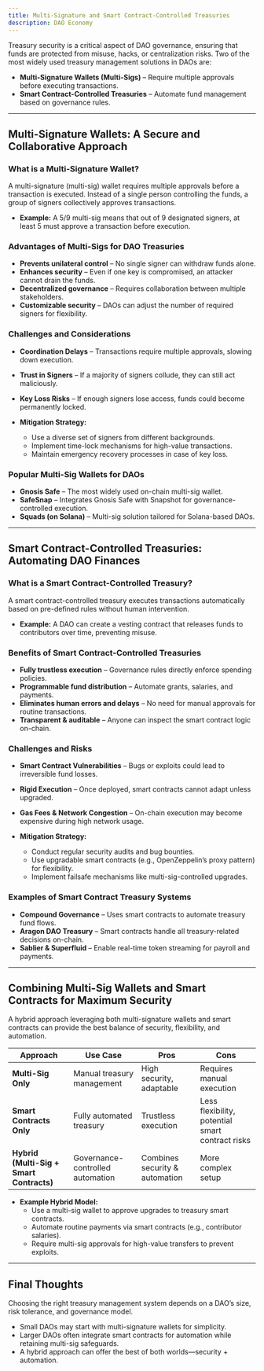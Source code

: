 ```yaml
---
title: Multi-Signature and Smart Contract-Controlled Treasuries
description: DAO Economy
---
```


Treasury security is a critical aspect of DAO governance, ensuring that funds are protected from misuse, hacks, or centralization risks. Two of the most widely used treasury management solutions in DAOs are:  

- **Multi-Signature Wallets (Multi-Sigs)** – Require multiple approvals before executing transactions.  
- **Smart Contract-Controlled Treasuries** – Automate fund management based on governance rules.  

---

## Multi-Signature Wallets: A Secure and Collaborative Approach  

### What is a Multi-Signature Wallet?  
A multi-signature (multi-sig) wallet requires multiple approvals before a transaction is executed. Instead of a single person controlling the funds, a group of signers collectively approves transactions.  

- **Example:** A 5/9 multi-sig means that out of 9 designated signers, at least 5 must approve a transaction before execution.  

### Advantages of Multi-Sigs for DAO Treasuries  
- **Prevents unilateral control** – No single signer can withdraw funds alone.  
- **Enhances security** – Even if one key is compromised, an attacker cannot drain the funds.  
- **Decentralized governance** – Requires collaboration between multiple stakeholders.  
- **Customizable security** – DAOs can adjust the number of required signers for flexibility.  

### Challenges and Considerations  
- **Coordination Delays** – Transactions require multiple approvals, slowing down execution.  
- **Trust in Signers** – If a majority of signers collude, they can still act maliciously.  
- **Key Loss Risks** – If enough signers lose access, funds could become permanently locked.  

- **Mitigation Strategy:**  
  - Use a diverse set of signers from different backgrounds.  
  - Implement time-lock mechanisms for high-value transactions.  
  - Maintain emergency recovery processes in case of key loss.  

### Popular Multi-Sig Wallets for DAOs  
- **Gnosis Safe** – The most widely used on-chain multi-sig wallet.  
- **SafeSnap** – Integrates Gnosis Safe with Snapshot for governance-controlled execution.  
- **Squads (on Solana)** – Multi-sig solution tailored for Solana-based DAOs.  

---

## Smart Contract-Controlled Treasuries: Automating DAO Finances  

### What is a Smart Contract-Controlled Treasury?  
A smart contract-controlled treasury executes transactions automatically based on pre-defined rules without human intervention.  

- **Example:** A DAO can create a vesting contract that releases funds to contributors over time, preventing misuse.  

### Benefits of Smart Contract-Controlled Treasuries  
- **Fully trustless execution** – Governance rules directly enforce spending policies.  
- **Programmable fund distribution** – Automate grants, salaries, and payments.  
- **Eliminates human errors and delays** – No need for manual approvals for routine transactions.  
- **Transparent & auditable** – Anyone can inspect the smart contract logic on-chain.  

### Challenges and Risks  
- **Smart Contract Vulnerabilities** – Bugs or exploits could lead to irreversible fund losses.  
- **Rigid Execution** – Once deployed, smart contracts cannot adapt unless upgraded.  
- **Gas Fees & Network Congestion** – On-chain execution may become expensive during high network usage.  

- **Mitigation Strategy:**  
  - Conduct regular security audits and bug bounties.  
  - Use upgradable smart contracts (e.g., OpenZeppelin’s proxy pattern) for flexibility.  
  - Implement failsafe mechanisms like multi-sig-controlled upgrades.  

### Examples of Smart Contract Treasury Systems  
- **Compound Governance** – Uses smart contracts to automate treasury fund flows.  
- **Aragon DAO Treasury** – Smart contracts handle all treasury-related decisions on-chain.  
- **Sablier & Superfluid** – Enable real-time token streaming for payroll and payments.  

---

## Combining Multi-Sig Wallets and Smart Contracts for Maximum Security  

A hybrid approach leveraging both multi-signature wallets and smart contracts can provide the best balance of security, flexibility, and automation.  

| **Approach** | **Use Case** | **Pros** | **Cons** |  
|-------------|------------|---------|---------|  
| **Multi-Sig Only** | Manual treasury management | High security, adaptable | Requires manual execution |  
| **Smart Contracts Only** | Fully automated treasury | Trustless execution | Less flexibility, potential smart contract risks |  
| **Hybrid (Multi-Sig + Smart Contracts)** | Governance-controlled automation | Combines security & automation | More complex setup |  

- **Example Hybrid Model:**  
  - Use a multi-sig wallet to approve upgrades to treasury smart contracts.  
  - Automate routine payments via smart contracts (e.g., contributor salaries).  
  - Require multi-sig approvals for high-value transfers to prevent exploits.  

---

## Final Thoughts  

Choosing the right treasury management system depends on a DAO’s size, risk tolerance, and governance model.  

- Small DAOs may start with multi-signature wallets for simplicity.  
- Larger DAOs often integrate smart contracts for automation while retaining multi-sig safeguards.  
- A hybrid approach can offer the best of both worlds—security + automation.  

